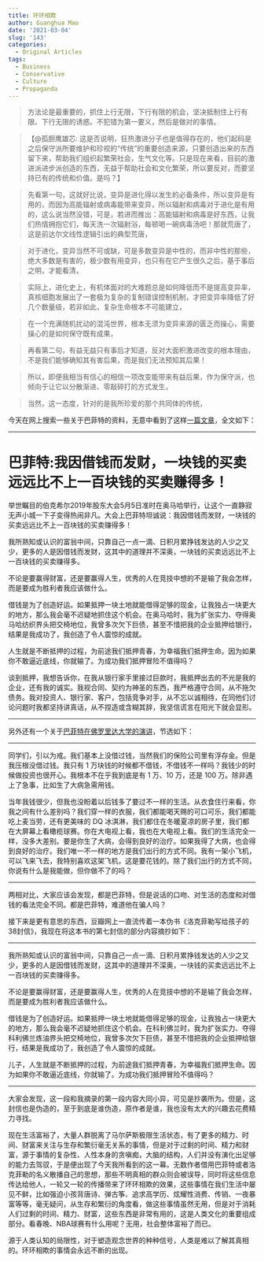 ```yaml
---
title: 环环相欺
author: Guanghua Mao
date: '2021-03-04'
slug: '143'
categories:
  - Original Articles
tags:
  - Business
  - Conservative
  - Culture
  - Propaganda
---
```


> 方法论是最重要的，抓住上行无限，下行有限的机会，坚决抵制住上行有限、下行无限的诱惑。不犯错为第一要义，然后是做对的事情。

> 【@孤胆鹰雄芯: 这是否说明，狂热激进分子也是值得存在的，他们起码是之后保守派所要维护和珍视的“传统”的重要创造来源，只要创造出来的东西留下来，帮助我们组织起繁荣社会，生气文化等。只是现在来看，目前的激进派进步派创造的东西，无益于帮助社会和文化繁荣，所以要反对，而要坚持已有的传统和价值。是吗？】

> 先看第一句，这就好比说，变异是进化得以发生的必备条件，所以变异是有用的，而因为高能辐射或病毒能带来变异，所以辐射和病毒对于进化是有用的，这么说当然没错，可是，若进而推出：高能辐射和病毒是好东西，让我们热情拥抱它们，每天洗一次辐射浴，每顿喝一碗病毒汤吧！那就荒唐了，这是前达尔文线性逻辑引出的典型荒唐，

> 对于进化，变异当然不可或缺，可是多数变异是中性的，而非中性的那些，绝大多数是有害的，极少数有用变异，也只有在它产生很久之后，基于事后之明，才能看清，

> 实际上，进化史上，有机体面对的大难题总是如何降低而不是提高变异率，真核细胞发展出了一套极为复杂的复制错误控制机制，才把变异率降低了好几个数量级，若非如此，复杂生命根本不可能建立，

> 在一个充满随机扰动的混沌世界，根本无须为变异来源的匮乏而操心，需要操心的是如何保守既有成果，

> 再看第二句，有益无益只有事后才知道，反对大面积激进改变的根本理由，不是我们能够确知其有害后果，而是我们无法预知其后果！

> 所以，即便我相当有信心的相信一项改变能带来有益后果，作为保守派，也倾向于让它以分散渐进、零敲碎打的方式发生，

> 当然，这一态度，针对的是我所珍爱的那个共同体的传统，

今天在网上搜索一些关于巴菲特的资料，无意中看到了这样[一篇文章](https://xw.qq.com/cmsid/20191122A0H0JV00)，全文如下：

---


# 巴菲特:我因借钱而发财，一块钱的买卖远远比不上一百块钱的买卖赚得多！




举世瞩目的伯克希尔2019年股东大会5月5日准时在奥马哈举行，让这个一直静寂无声小城一下子变得热闹非凡。大会上巴菲特坦诚说：我因借钱而发财，一块钱的买卖远远比不上一百块钱的买卖赚得多！

我所熟知或认识的富翁中间，只靠自己一点一滴、日积月累挣钱发达的人少之又少，更多的人是因借钱而发财，这其中的道理并不深奥，一块钱的买卖远远比不上一百块钱的买卖赚得多。

不论是要赢得财富，还是要赢得人生，优秀的人在竞技中想的不是输了我会怎样，而是要成为胜利者我应该做什么。

借钱是为了创造好运。如果抵押一块土地就能借得足够的现金，让我独占一块更大的地方，那么我会毫不迟疑地抓住这个机会。在奥马哈时，我为扩张实力、夺得奥马哈纺织界头把交椅地位，我曾多次欠下巨债，甚至不惜把我的企业抵押给银行，结果是我成功了，我创造了令人震惊的成就。

人生就是不断抵押的过程，为前途我们抵押青春，为幸福我们抵押生命。因为如果你不敢逼近底线，你就输了。为成功我们抵押冒险不值得吗？

谈到抵押，我想告诉你，在我从银行家手里接过巨款时，我抵押出去的不光是我的企业，还有我的诚实。我视合同、契约为神圣的东西，我严格遵守合同，从不拖欠债务。我对投资人、银行家、客户，包括竞争对手，从不忘以诚相待，在同他们讨论问题时我都坚持讲真话，从不捏造或含糊其辞，我坚信谎言在阳光下就会显形。

---

另外还有一个关于[巴菲特在佛罗里达大学的演讲](https://xueqiu.com/8959246745/173383090)，节选如下：

---

同学们，引以为戒。我们基本上没借过钱，当然我们的保险公司里有浮存金。但是我压根没借过钱。我只有 1 万块钱的时候都不借钱，不借钱不一样吗？我钱少的时候做投资也很开心。我根本不在乎我到底是有 1 万、10 万，还是 100 万。除非遇上了急事，比如生了大病急需用钱。

当年我钱很少，但我也没盼着以后钱多了要过不一样的生活。从衣食住行来看，你我之间有什么差别吗？我们穿一样的衣服，我们都能喝天赐的可口可乐，我们都能吃上麦当劳，还有更美味的 DQ 冰淇淋，我们都住在冬暖夏凉的房子里，我们都在大屏幕上看橄榄球赛。你在大电视上看，我也在大电视上看。我们的生活完全一样，没多大差别。要是你生了大病，会得到良好的治疗。如果我得了大病，也会得到良好的治疗。我们唯一不一样的地方是我们出行的方式不同。我有一架小飞机，可以飞来飞去，我特别喜欢这架飞机，这是要花钱的。除了我们出行的方式不同，你说有什么是我能做，但你做不了的吗？

---

两相对比，大家应该会发现，都是巴菲特，但是说话的口吻、对生活的态度和对借钱的看法完全不同。都是巴菲特，难道他在骗人吗？

接下来是更有意思的东西，豆瓣网上一直流传着一本伪书《洛克菲勒写给孩子的38封信》，我现在将这本书的第七封信的部分内容摘抄如下：

---

我所熟知或认识的富翁中间，只靠自己一点一滴、日积月累挣钱发达的人少之又少，更多的人是因借钱而发财，这其中的道理并不深奥，一块钱的买卖远远比不上一百块钱的买卖赚得多。

不论是要赢得财富，还是要赢得人生，优秀的人在竞技中想的不是输了我会怎样，而是要成为胜利者我应该做什么。

借钱是为了创造好运。如果抵押一块土地就能借得足够的现金，让我独占一块更大的地方，那么我会毫不迟疑地抓住这个机会。在科利佛兰时，我为扩张实力、夺得科利佛兰炼油界头把交椅地位，我曾多次欠下巨债，甚至不惜把我的企业抵押给银行，结果是我成功了，我创造了令人震惊的成就。


儿子，人生就是不断抵押的过程，为前途我们抵押青春，为幸福我们抵押生命。因为如果你不敢逼近底线，你就输了。为成功我们抵押冒险不值得吗？

---

大家会发现，这一段和我摘录的第一段内容大同小异，可见是抄袭所为。但是，这封信也是伪造的，至于到底是谁伪造，原作者是谁，我也没有太大的兴趣去花费精力寻找。

现在生活富裕了，大量人群脱离了马尔萨斯极限生活状态，有了更多的精力、时间、财富来关注与生存和繁衍毫无关系的事情，但是对于过剩的时间、精力和财富，源于事情的复杂性、人性本身的贪嗔痴，大脑的结构，人们并没有演化出足够的能力去驾驭，于是便出现了今天我所看到的这一幕。无数作者借用巴菲特或者洛克菲勒的名义散播自己的思想，那些不明真相的群众则会被误导，同时将这些信息传达给他人，一轮又一轮的传播带来了环环相欺的效果，这些事情在我们生活中屡见不鲜，比如强迫小孩背唐诗、弹古筝、追求高学历、炫耀性消费、传销、一夜暴富等等，毫无疑问，从生存和繁衍的角度看，做这些事情虽然无用，但是对于消耗人们过剩的时间、精力、财富，这些东西是非常有用的，这是人类文化的重要组成部分。看春晚、NBA球赛有什么用呢？无用，社会整体富裕了而已。

源于人类认知的局限性，对于塑造观念世界的种种信号，人类是难以了解其真相的。环环相欺的事情会永远不断的出现。